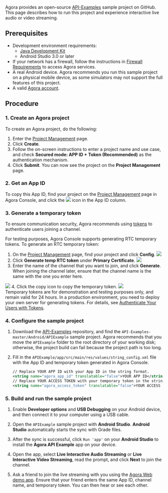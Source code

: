 <PlatformWrapper platform="android">

Agora provides an open-source [API-Examples](https://github.com/AgoraIO/API-Examples/tree/master/Android) sample project on GitHub. This page describes how to run this project and experience interactive live audio or video streaming.

## Prerequisites

- Development environment requirements:
  - [Java Development Kit](https://www.oracle.com/java/technologies/javase-downloads.html)
  - Android Studio 3.0 or later
- If your network has a firewall, follow the instructions in [Firewall Requirements](https://docs.agora.io/en/Agora%20Platform/firewall?platform=Android) to access Agora services.
- A real Android device. Agora recommends you run this sample project on a physical mobile device, as some simulators may not support the full features of this project.
- A valid [Agora account](https://docs.agora.io/en/Agora%20Platform/sign_in_and_sign_up).

## Procedure

### 1. Create an Agora project
To create an Agora project, do the following:

1. Enter the [Project Management](https://console.agora.io/projects) page.
2. Click **Create**.
3. Follow the on-screen instructions to enter a project name and use case, and check **Secured mode: APP ID + Token (Recommended)** as the authentication mechanism.
4. Click **Submit**. You can now see the project on the **Project Management** page.

### 2. Get an App ID
To copy this App ID, find your project on the [Project Management](https://console.agora.io/projects) page in Agora Console, and click the <img src="https://web-cdn.agora.io/docs-files/1637824227532" />  icon in the App ID column.


### 3. Generate a temporary token
To ensure communication security, Agora recommends using [tokens](https://docs.agora.io/en/AgoraPlatform/term_token) to authenticate users joining a channel.

For testing purposes, Agora Console supports generating RTC temporary tokens. To generate an RTC temporary token:
1. On the [Project Management](https://console.agora.io/projects) page, find your project and click **Config**.
  ![](https://web-cdn.agora.io/docs-files/1641971834422) 
2. Click **Generate temp RTC token** under **Primary Certificate**.
  ![](https://web-cdn.agora.io/docs-files/1641971893263)
3. Enter the name of the channel that you want to join, and click **Generate**. When joining the channel later, ensure that the channel name is the same with the one you enter here.
 <img src="https://web-cdn.agora.io/docs-files/1649997524064"  />
4. Click the copy icon to copy the temporary token. 
 <img src="https://web-cdn.agora.io/docs-files/1649997750496"  />

<div class="alert note">Temporary tokens are for demonstration and testing purposes only, and remain valid for 24 hours. In a production environment, you need to deploy your own server for generating tokens. For details, see <a href="https://docs.agora.io/en/Video/token_server?platform=Android">Authenticate Your Users with Tokens</a>.</div>


### 4. Configure the sample project

1. Download the [API-Examples](https://github.com/AgoraIO/API-Examples) repository, and find the `API-Examples-master/Android/APIExample` sample project.
   Agora recommends that you move the `APIExample` folder to the root directory of your working disk; otherwise, the project build can fail because the project path is too long.

2. Fill in the `APIExample/app/src/main/res/values/string_config.xml` file with the App ID and temporary token generated in Agora Console.

   ```xml
   // Replace YOUR APP ID with your App ID in the string format. 
   <string name="agora_app_id" translatable="false">YOUR APP ID</string>
   // Replace YOUR ACCESS TOKEN with your temporary token in the string format.
   <string name="agora_access_token" translatable="false">YOUR ACCESS TOKEN</string>
   ```

### 5. Build and run the sample project

1. Enable **Developer options** and **USB Debugging** on your Android device, and then connect it to your computer using a USB cable.

2. Open the `APIExample` sample project with **Android Studio**. **Android Studio** automatically starts the sync with Grade files.

3. After the sync is successful, click `Run 'app'` on your **Android Studio** to install the **Agora API Example** app on your device.

4. Open the app, select **Live Interactive Audio Streaming** or **Live Interactive Video Streaming**, read the prompt, and click **Next** to join the channel.

5. Ask a friend to join the live streaming with you using the [Agora Web demo app](https://webdemo.agora.io/agora-web-showcase/examples/Agora-Web-Tutorial-1to1-Web/). Ensure that your friend enters the same App ID, channel name, and temporary token. You can then hear or see each other.

</PlatformWrapper>